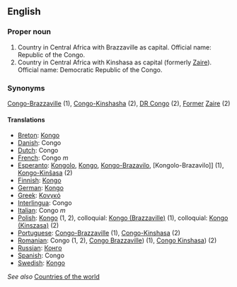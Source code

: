 ==English==

===Proper noun===

# Country in Central Africa with Brazzaville as capital. Official name: Republic of the Congo.
# Country in Central Africa with Kinshasa as capital (formerly [[Zaire]]). Official name: Democratic Republic of the Congo.
===Synonyms===
[[Congo-Brazzaville]] (1), [[Congo-Kinshasha]] (2), [[DR Congo]] (2), [[Former]] [[Zaire]] (2)

====Translations====

*[[Breton]]: [[Kongo]]
*[[Danish]]: Congo
*[[Dutch]]: Congo
*[[French]]: Congo ''m''
*[[Esperanto]]: [[Kongolo]], [[Kongo]], [[Kongo-Brazavilo]], [Kongolo-Brazavilo]] (1), [[Kongo-Kinŝasa]] (2)
*[[Finnish]]: [[Kongo]]
*[[German]]: [[Kongo]]
*[[Greek]]: [[Κονγκό]]
*[[Interlingua]]: Congo
*[[Italian]]: Congo ''m''
*[[Polish]]: [[Kongo]] (1, 2), colloquial: [[Kongo (Brazzaville)]] (1), colloquial: [[Kongo (Kinszasa)]] (2)
*[[Portuguese]]: [[Congo-Brazzaville]] (1), [[Congo-Kinshasa]] (2)
*[[Romanian]]: Congo (1, 2), [[Congo Brazzaville]]) (1), [[Congo Kinshasa]]) (2)
*[[Russian]]: [[Конго]]
*[[Spanish]]: Congo
*[[Swedish]]: [[Kongo]]

''See also'' [[Countries of the world]]